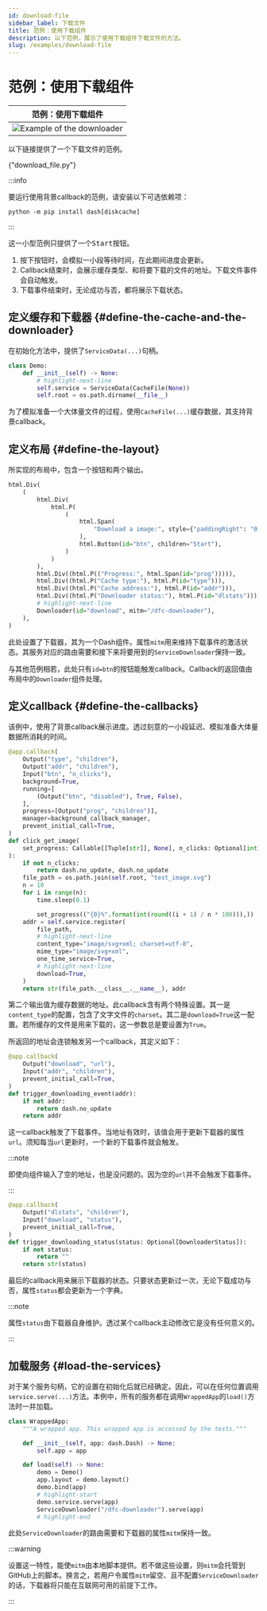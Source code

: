 ```yaml
---
id: download-file
sidebar_label: 下载文件
title: 范例：使用下载组件
description: 以下范例，展示了使用下载组件下载文件的方法。
slug: /examples/download-file
---
```




# 范例：使用下载组件

<div className="float-right indark-inv">

|                           范例：使用下载组件                           |
| :--------------------------------------------------------------------: |
| ![Example of the downloader](/img/examples/example-download-file.webp) |

</div>

以下链接提供了一个下载文件的范例。

<p>
  <DarkButton to={demoURL("download_file.py")} icon={mdiLanguagePython}>
    {"download_file.py"}
  </DarkButton>
</p>

<div className="d-flow-root">

:::info

要运行使用背景callback的范例，请安装以下可选依赖项：

```shell
python -m pip install dash[diskcache]
```

:::

</div>

这一小型范例只提供了一个<kbd>Start</kbd>按钮。

1. 按下按钮时，会模拟一小段等待时间，在此期间进度会更新。
2. Callback结束时，会展示缓存类型、和将要下载的文件的地址。下载文件事件会自动触发。
3. 下载事件结束时，无论成功与否，都将展示下载状态。

## 定义缓存和下载器 {#define-the-cache-and-the-downloader}

在初始化方法中，提供了`ServiceData(...)`句柄。

```python showLineNumbers
class Demo:
    def __init__(self) -> None:
        # highlight-next-line
        self.service = ServiceData(CacheFile(None))
        self.root = os.path.dirname(__file__)
```

为了模拟准备一个大体量文件的过程，使用`CacheFile(...)`缓存数据，其支持背景callback。

## 定义布局 {#define-the-layout}

所实现的布局中，包含一个按钮和两个输出。

```python showLineNumbers
html.Div(
    (
        html.Div(
            html.P(
                (
                    html.Span(
                        "Download a image:", style={"paddingRight": "0.5rem"}
                    ),
                    html.Button(id="btn", children="Start"),
                )
            )
        ),
        html.Div((html.P(("Progress:", html.Span(id="prog"))))),
        html.Div((html.P("Cache type:"), html.P(id="type"))),
        html.Div((html.P("Cache address:"), html.P(id="addr"))),
        html.Div((html.P("Downloader status:"), html.P(id="dlstats"))),
        # highlight-next-line
        Downloader(id="download", mitm="/dfc-downloader"),
    ),
)
```

此处设置了下载器，其为一个Dash组件。属性`mitm`用来维持下载事件的激活状态。其服务对应的路由需要和接下来将要用到的`ServiceDownloader`保持一致。

与其他范例相若，此处只有`id=btn`的按钮能触发callback。Callback的返回值由布局中的`Downloader`组件处理。

## 定义callback {#define-the-callbacks}

该例中，使用了背景callback展示进度。透过刻意的一小段延迟、模拟准备大体量数据所消耗的时间。

```python showLineNumbers
@app.callback(
    Output("type", "children"),
    Output("addr", "children"),
    Input("btn", "n_clicks"),
    background=True,
    running=[
        (Output("btn", "disabled"), True, False),
    ],
    progress=[Output("prog", "children")],
    manager=background_callback_manager,
    prevent_initial_call=True,
)
def click_get_image(
    set_progress: Callable[[Tuple[str]], None], n_clicks: Optional[int]
):
    if not n_clicks:
        return dash.no_update, dash.no_update
    file_path = os.path.join(self.root, "test_image.svg")
    n = 10
    for i in range(n):
        time.sleep(0.1)

        set_progress(("{0}%".format(int(round((i + 1) / n * 100))),))
    addr = self.service.register(
        file_path,
        # highlight-next-line
        content_type="image/svg+xml; charset=utf-8",
        mime_type="image/svg+xml",
        one_time_service=True,
        # highlight-next-line
        download=True,
    )
    return str(file_path.__class__.__name__), addr
```

第二个输出值为缓存数据的地址。此callback含有两个特殊设置。其一是`content_type`的配置，包含了文字文件的`charset`。其二是`download=True`这一配置。若所缓存的文件是用来下载的，这一参数总是要设置为`True`。

所返回的地址会连锁触发另一个callback，其定义如下：

```python showLineNumbers
@app.callback(
    Output("download", "url"),
    Input("addr", "children"),
    prevent_initial_call=True,
)
def trigger_downloading_event(addr):
    if not addr:
        return dash.no_update
    return addr
```

这一callback触发了下载事件。当地址有效时，该值会用于更新下载器的属性`url`。须知每当`url`更新时，一个新的下载事件就会触发。

:::note

即使向组件输入了空的地址，也是没问题的。因为空的`url`并不会触发下载事件。

:::

```python showLineNumbers
@app.callback(
    Output("dlstats", "children"),
    Input("download", "status"),
    prevent_initial_call=True,
)
def trigger_downloading_status(status: Optional[DownloaderStatus]):
    if not status:
        return ""
    return str(status)
```

最后的callback用来展示下载器的状态。只要状态更新过一次，无论下载成功与否，属性`status`都会更新为一个字典。

:::note

属性`status`由下载器自身维护。透过某个callback主动修改它是没有任何意义的。

:::

## 加载服务 {#load-the-services}

对于某个服务句柄，它的设置在初始化后就已经确定。因此，可以在任何位置调用`service.serve(...)`方法。本例中，所有的服务都在调用`WrappedApp`的`load()`方法时一并加载。

```python showLineNumbers
class WrappedApp:
    """A wrapped app. This wrapped app is accessed by the tests."""

    def __init__(self, app: dash.Dash) -> None:
        self.app = app

    def load(self) -> None:
        demo = Demo()
        app.layout = demo.layout()
        demo.bind(app)
        # highlight-start
        demo.service.serve(app)
        ServiceDownloader("/dfc-downloader").serve(app)
        # highlight-end
```

此处`ServiceDownloader`的路由需要和下载器的属性`mitm`保持一致。

:::warning

设置这一特性，能使`mitm`由本地脚本提供。若不做这些设置，则`mitm`会托管到GitHub上的脚本。换言之，若用户令属性`mitm`留空、且不配置`ServiceDownloader`的话，下载器将只能在互联网可用的前提下工作。

:::
